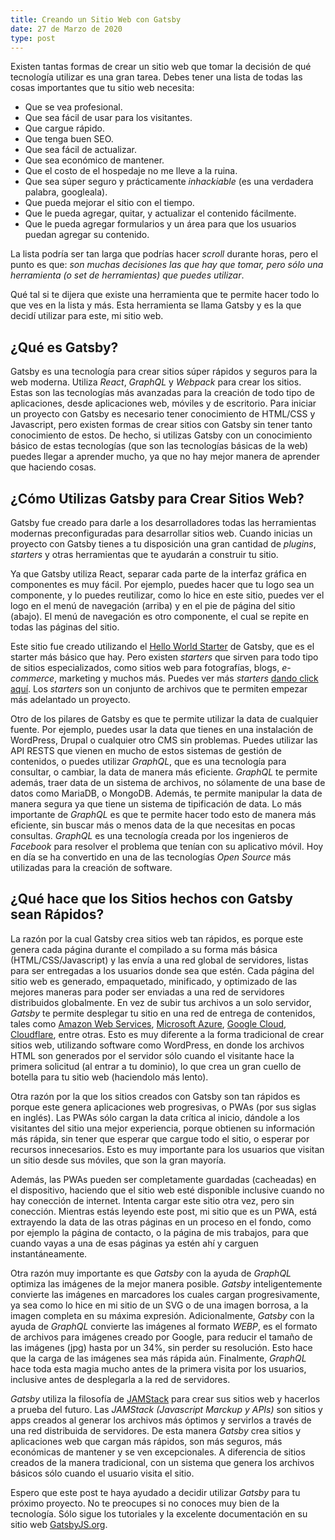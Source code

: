 ```yaml
---
title: Creando un Sitio Web con Gatsby
date: 27 de Marzo de 2020
type: post
---
```



Existen tantas formas de crear un sitio web que tomar la decisión de qué tecnología utilizar es una gran tarea. Debes tener una lista de todas las cosas importantes que tu sitio web necesita: 
- Que se vea profesional.
- Que sea fácil de usar para los visitantes.
- Que cargue rápido.
- Que tenga buen SEO.
- Que sea fácil de actualizar.
- Que sea económico de mantener.
- Que el costo de el hospedaje no me lleve a la ruina.
- Que sea súper seguro y prácticamente _inhackiable_ (es una verdadera palabra, googleala).
- Que pueda mejorar el sitio con el tiempo.
- Que le pueda agregar, quitar, y actualizar el contenido fácilmente.
- Que le pueda agregar formularios y un área para que los usuarios puedan agregar su contenido.

La lista podría ser tan larga que podrías hacer _scroll_ durante horas, pero el punto es que: *son muchas decisiones las que hay que tomar, pero sólo una herramienta (o set de herramientas) que puedes utilizar*.

Qué tal si te dijera que existe una herramienta que te permite hacer todo lo que ves en la lista y más. Esta herramienta se llama Gatsby y es la que decidí utilizar para este, mi sitio web.

## ¿Qué es Gatsby?

Gatsby es una tecnología para crear sitios súper rápidos y seguros para la web moderna. Utiliza _React_, _GraphQL_ y _Webpack_ para crear los sitios. Estas son las tecnologías más avanzadas para la creación de todo tipo de aplicaciones, desde aplicaciones web, móviles y de escritorio.  Para iniciar un proyecto con Gatsby es necesario tener conocimiento de HTML/CSS y Javascript, pero existen formas de crear sitios con Gatsby sin tener tanto conocimiento de estos. De hecho, si utilizas Gatsby con un conocimiento básico de estas tecnologías (que son las tecnologías básicas de la web) puedes llegar a aprender mucho, ya que no hay mejor manera de aprender que haciendo cosas.

## ¿Cómo Utilizas Gatsby para Crear Sitios Web?

Gatsby fue creado para darle a los desarrolladores todas las herramientas modernas preconfiguradas para desarrollar sitios web. Cuando inicias un proyecto con Gatsby tienes a tu disposición una gran cantidad de _plugins_, _starters_ y otras herramientas que te ayudarán a construir tu sitio.

Ya que Gatsby utiliza React, separar cada parte de la interfaz gráfica en componentes es muy fácil. Por ejemplo, puedes hacer que tu logo sea un componente, y lo puedes reutilizar, como lo hice en este sitio, puedes ver el logo en el menú de navegación (arriba) y en el pie de página del sitio (abajo). El menú de navegación es otro componente, el cual se repite en todas las páginas del sitio.

Este sitio fue creado utilizando el [Hello World Starter]() de Gatsby, que es el starter más básico que hay. Pero existen _starters_ que sirven para todo tipo de sitios especializados, como sitios web para fotografías, blogs, _e-commerce_, marketing y muchos más. Puedes ver más _starters_ [dando click aquí](https://www.gatsbyjs.org/starters/?v=2). Los _starters_ son un conjunto de archivos que te permiten empezar más adelantado un proyecto.

Otro de los pilares de Gatsby es que te permite utilizar la data de cualquier fuente. Por ejemplo, puedes usar la data que tienes en una instalación de WordPress, Drupal o cualquier otro CMS sin problemas. Puedes utilizar las API RESTS que vienen en mucho de estos sistemas de gestión de contenidos, o puedes utilizar _GraphQL_, que es una tecnología para consultar, o cambiar, la data de manera más eficiente. _GraphQL_ te permite además, traer data de un sistema de archivos, no sólamente de una base de datos como MariaDB, o MongoDB. Además, te permite manipular la data de manera segura ya que tiene un sistema de tipificación de data. Lo más importante de _GraphQL_ es que te permite hacer todo esto de manera más eficiente, sin buscar más o menos data de la que necesitas en pocas consultas. _GraphQL_ es una tecnología creada por los ingenieros de _Facebook_ para resolver el problema que tenían con su aplicativo móvil. Hoy en día se ha convertido en una de las tecnologías _Open Source_ más utilizadas para la creación de software.

## ¿Qué hace que los Sitios hechos con Gatsby sean Rápidos?

La razón por la cual Gatsby crea sitios web tan rápidos, es porque este genera cada página durante el compilado a su forma más básica (HTML/CSS/Javascript) y las envía a una red global de servidores, listas para ser entregadas a los usuarios donde sea que estén. Cada página del sitio web es generado, empaquetado, minificado, y optimizado de las mejores maneras para poder ser enviadas a una red de servidores distribuidos globalmente. En vez de subir tus archivos a un solo servidor, _Gatsby_ te permite desplegar tu sitio en una red de entrega de contenidos, tales como [Amazon Web Services](https://aws.amazon.com/), [Microsoft Azure](https://azure.microsoft.com/es-es/), [Google Cloud](https://cloud.google.com/), [Cloudflare](https://www.cloudflare.com/), entre otras. Esto es muy diferente a la forma tradicional de crear sitios web, utilizando software como WordPress, en donde los archivos HTML son generados por el servidor sólo cuando el visitante hace la primera solicitud (al entrar a tu dominio), lo que crea un gran cuello de botella para tu sitio web (haciendolo más lento).

Otra razón por la que los sitios creados con Gatsby son tan rápidos es porque este genera aplicaciones web progresivas, o PWAs (por sus siglas en inglés). Las PWAs sólo cargan la data crítica al inicio, dándole a los visitantes del sitio una mejor experiencia, porque obtienen su información más rápida, sin tener que esperar que cargue todo el sitio, o esperar por recursos innecesarios. Esto es muy importante para los usuarios que visitan un sitio desde sus móviles, que son la gran mayoría.

Además, las PWAs pueden ser completamente guardadas (cacheadas) en el dispositivo, haciendo que el sitio web esté disponible inclusive cuando no hay conección de internet. Intenta cargar este sitio otra vez, pero sin conección. Mientras estás leyendo este post, mi sitio que es un PWA, está extrayendo la data de las otras páginas en un proceso en el fondo, como por ejemplo la página de <Link to="/contactame">contacto</Link>, o la página de <Link to="/trabajos">mis trabajos</Link>, para que cuando vayas a una de esas páginas ya estén ahí y carguen instantáneamente.

Otra razón muy importante es que _Gatsby_ con la ayuda de _GraphQL_ optimiza las imágenes de la mejor manera posible. _Gatsby_ inteligentemente convierte las imágenes en marcadores los cuales cargan progresivamente, ya sea como lo hice en mi sitio de un SVG o de una imagen borrosa, a la imagen completa en su máxima expresión. Adicionalmente, _Gatsby_ con la ayuda de _GraphQL_ convierte las imágenes al formato _WEBP_, es el formato de archivos para imágenes creado por Google, para reducir el tamaño de las imágenes (jpg) hasta por un 34%, sin perder su resolución. Esto hace que la carga de las imágenes sea más rápida aún. Finalmente, _GraphQL_ hace toda esta magia mucho antes de la primera visita por los usuarios, inclusive antes de desplegarla a la red de servidores.

_Gatsby_ utiliza la filosofía de [JAMStack](https://jamstack.org/) para crear sus sitios web y hacerlos a prueba del futuro. Las _JAMStack (Javascript Marckup y APIs)_ son sitios y apps creados al generar los archivos más óptimos y servirlos a través de una red distribuida de servidores. De esta manera _Gatsby_ crea sitios y aplicaciones web que cargan más rápidos, son más seguros, más económicas de mantener y se ven excepcionales. A diferencia de sitios creados de la manera tradicional, con un sistema que genera los archivos básicos sólo cuando el usuario visita el sitio.

Espero que este post te haya ayudado a decidir utilizar _Gatsby_ para tu próximo proyecto. No te preocupes si no conoces muy bien de la tecnología. Sólo sigue los tutoriales y la excelente documentación en su sitio web [GatsbyJS.org](https://www.gatsbyjs.org/).